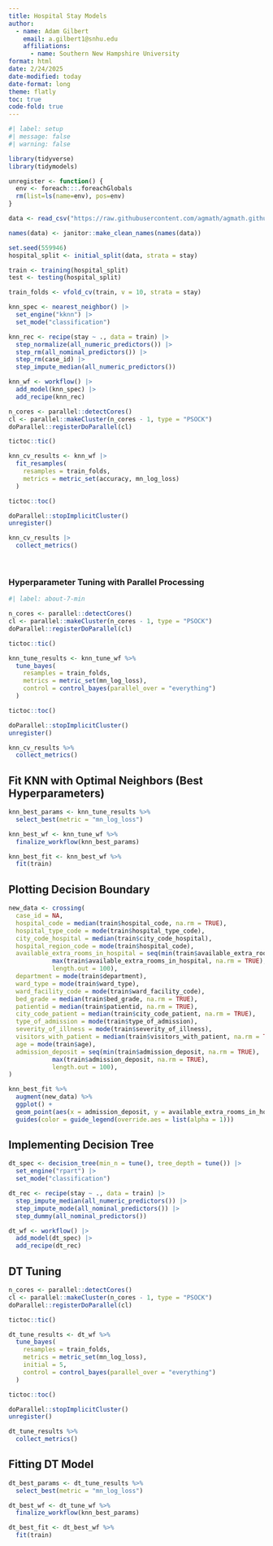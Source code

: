 ```yaml
---
title: Hospital Stay Models
author: 
  - name: Adam Gilbert
    email: a.gilbert1@snhu.edu
    affiliations: 
      - name: Southern New Hampshire University
format: html
date: 2/24/2025
date-modified: today
date-format: long
theme: flatly
toc: true
code-fold: true
---
```


```r
#| label: setup
#| message: false
#| warning: false

library(tidyverse)
library(tidymodels)

unregister <- function() {
  env <- foreach:::.foreachGlobals
  rm(list=ls(name=env), pos=env)
}

data <- read_csv("https://raw.githubusercontent.com/agmath/agmath.github.io/master/data/classification/hospital_stays_small.csv")

names(data) <- janitor::make_clean_names(names(data))
```

```r
set.seed(559946)
hospital_split <- initial_split(data, strata = stay)

train <- training(hospital_split)
test <- testing(hospital_split)

train_folds <- vfold_cv(train, v = 10, strata = stay)
```

```r
knn_spec <- nearest_neighbor() |>
  set_engine("kknn") |>
  set_mode("classification")

knn_rec <- recipe(stay ~ ., data = train) |>
  step_normalize(all_numeric_predictors()) |>
  step_rm(all_nominal_predictors()) |>
  step_rm(case_id) |>
  step_impute_median(all_numeric_predictors())

knn_wf <- workflow() |>
  add_model(knn_spec) |>
  add_recipe(knn_rec)
```

```r
n_cores <- parallel::detectCores()
cl <- parallel::makeCluster(n_cores - 1, type = "PSOCK")
doParallel::registerDoParallel(cl)

tictoc::tic()

knn_cv_results <- knn_wf |>
  fit_resamples(
    resamples = train_folds,
    metrics = metric_set(accuracy, mn_log_loss)
  )

tictoc::toc()

doParallel::stopImplicitCluster()
unregister()

knn_cv_results |>
  collect_metrics()

```

</br>

### Hyperparameter Tuning with Parallel Processing

```r
#| label: about-7-min

n_cores <- parallel::detectCores()
cl <- parallel::makeCluster(n_cores - 1, type = "PSOCK")
doParallel::registerDoParallel(cl)

tictoc::tic()

knn_tune_results <- knn_tune_wf %>%
  tune_bayes(
    resamples = train_folds,
    metrics = metric_set(mn_log_loss),
    control = control_bayes(parallel_over = "everything")
  )

tictoc::toc()

doParallel::stopImplicitCluster()
unregister()

knn_cv_results %>%
  collect_metrics()
```

## Fit KNN with Optimal Neighbors (Best Hyperparameters)

```r
knn_best_params <- knn_tune_results %>%
  select_best(metric = "mn_log_loss")

knn_best_wf <- knn_tune_wf %>%
  finalize_workflow(knn_best_params)

knn_best_fit <- knn_best_wf %>%
  fit(train)
```

## Plotting Decision Boundary

```r
new_data <- crossing(
  case_id = NA,
  hospital_code = median(train$hospital_code, na.rm = TRUE),
  hospital_type_code = mode(train$hospital_type_code),
  city_code_hospital = median(train$city_code_hospital),
  hospital_region_code = mode(train$hospital_code),
  available_extra_rooms_in_hospital = seq(min(train$available_extra_rooms_in_hospital, na.rm = TRUE),
            max(train$available_extra_rooms_in_hospital, na.rm = TRUE), 
            length.out = 100),
  department = mode(train$department),
  ward_type = mode(train$ward_type),
  ward_facility_code = mode(train$ward_facility_code),
  bed_grade = median(train$bed_grade, na.rm = TRUE),
  patientid = median(train$patientid, na.rm = TRUE),
  city_code_patient = median(train$city_code_patient, na.rm = TRUE),
  type_of_admission = mode(train$type_of_admission),
  severity_of_illness = mode(train$severity_of_illness),
  visitors_with_patient = median(train$visitors_with_patient, na.rm = TRUE),
  age = mode(train$age),
  admission_deposit = seq(min(train$admission_deposit, na.rm = TRUE),
            max(train$admission_deposit, na.rm = TRUE), 
            length.out = 100),
)

knn_best_fit %>%
  augment(new_data) %>%
  ggplot() + 
  geom_point(aes(x = admission_deposit, y = available_extra_rooms_in_hospital, color = .pred_class), alpha = 0.2) + 
  guides(color = guide_legend(override.aes = list(alpha = 1)))
```



## Implementing Decision Tree

```r
dt_spec <- decision_tree(min_n = tune(), tree_depth = tune()) |>
  set_engine("rpart") |>
  set_mode("classification")

dt_rec <- recipe(stay ~ ., data = train) |>
  step_impute_median(all_numeric_predictors()) |>
  step_impute_mode(all_nominal_predictors()) |>
  step_dummy(all_nominal_predictors())

dt_wf <- workflow() |>
  add_model(dt_spec) |>
  add_recipe(dt_rec)
```

## DT Tuning

```r
n_cores <- parallel::detectCores()
cl <- parallel::makeCluster(n_cores - 1, type = "PSOCK")
doParallel::registerDoParallel(cl)

tictoc::tic()

dt_tune_results <- dt_wf %>%
  tune_bayes(
    resamples = train_folds,
    metrics = metric_set(mn_log_loss),
    initial = 5,
    control = control_bayes(parallel_over = "everything")
  )

tictoc::toc()

doParallel::stopImplicitCluster()
unregister()

dt_tune_results %>%
  collect_metrics()
```

## Fitting DT Model

```r
dt_best_params <- dt_tune_results %>%
  select_best(metric = "mn_log_loss")

dt_best_wf <- dt_tune_wf %>%
  finalize_workflow(knn_best_params)

dt_best_fit <- dt_best_wf %>%
  fit(train)
```

